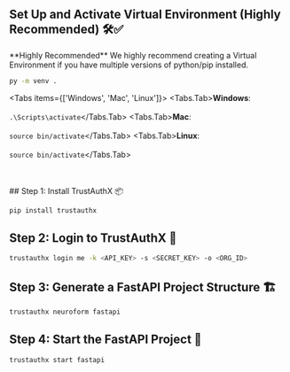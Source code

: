  
## Set Up and Activate Virtual Environment (Highly Recommended) 🛠️✅

<Callout emoji="⚠️">
  **Highly Recommended** We highly recommend creating a Virtual Environment if you have multiple versions of python/pip installed.
</Callout>

```bash copy showLineNumbers filename="bash"
py -m venv . 
```

<Tabs items={['Windows', 'Mac', 'Linux']}>
  <Tabs.Tab>**Windows**: <br/> <br/> ```.\Scripts\activate```</Tabs.Tab>
  <Tabs.Tab>**Mac**: <br/> <br/> ```source bin/activate```</Tabs.Tab>
  <Tabs.Tab>**Linux**: <br/> <br/> ```source bin/activate```</Tabs.Tab>
</Tabs>

<br/>
<br/>


<Steps>
## Step 1: Install TrustAuthX 📦

```bash copy showLineNumbers filename="bash"
pip install trustauthx
```

## Step 2: Login to TrustAuthX 🔑

```bash copy showLineNumbers filename="bash"
trustauthx login me -k <API_KEY> -s <SECRET_KEY> -o <ORG_ID>
```

## Step 3: Generate a FastAPI Project Structure 🏗️

```bash copy showLineNumbers filename="bash"
trustauthx neuroform fastapi
```

## Step 4: Start the FastAPI Project 🎉

```bash copy showLineNumbers filename="bash"
trustauthx start fastapi
```
</Steps>